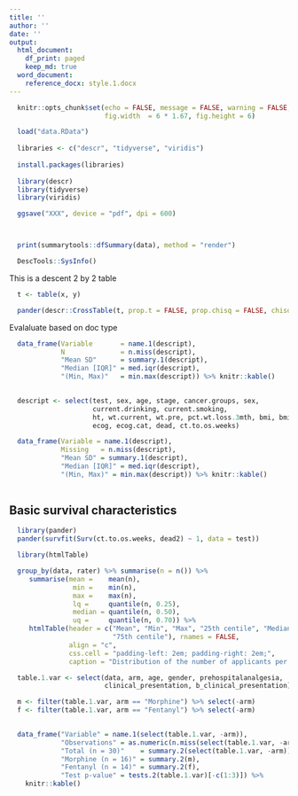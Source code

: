 ```yaml
---
title: ''
author: ''
date: ''
output: 
  html_document:
    df_print: paged
    keep_md: true
  word_document:
    reference_docx: style.1.docx
---
```


```r

  knitr::opts_chunk$set(echo = FALSE, message = FALSE, warning = FALSE, 
                        fig.width  = 6 * 1.67, fig.height = 6)

  load("data.RData")
  
  libraries <- c("descr", "tidyverse", "viridis")
  
  install.packages(libraries)
  
  library(descr)
  library(tidyverse)
  library(viridis)

```

```r

  ggsave("XXX", device = "pdf", dpi = 600)

```

```r

```

```r

```

```r

  print(summarytools::dfSummary(data), method = "render")

```

```r

  DescTools::SysInfo()

```



This is a descent 2 by 2 table
```r

  t <- table(x, y)

  pander(descr::CrossTable(t, prop.t = FALSE, prop.chisq = FALSE, chisq = FALSE))

```

Evalaluate based on doc type
```r

  data_frame(Variable       = name.1(descript),
             N              = n.miss(descript),
             "Mean SD"      = summary.1(descript),
             "Median [IQR]" = med.iqr(descript),
             "(Min, Max)"   = min.max(descript)) %>% knitr::kable()
  
```

```r


  descript <- select(test, sex, age, stage, cancer.groups, sex,
                     current.drinking, current.smoking,
                     ht, wt.current, wt.pre, pct.wt.loss.3mth, bmi, bmi.cat, 
                     ecog, ecog.cat, dead, ct.to.os.weeks)

  data_frame(Variable = name.1(descript),
             Missing   = n.miss(descript),
             "Mean SD" = summary.1(descript),
             "Median [IQR]" = med.iqr(descript),
             "(Min, Max)" = min.max(descript)) %>% knitr::kable()
  
```

## Basic survival characteristics

```r

  library(pander)
  pander(survfit(Surv(ct.to.os.weeks, dead2) ~ 1, data = test)) 

```


```r

  library(htmlTable)

  group_by(data, rater) %>% summarise(n = n()) %>%
     summarise(mean =    mean(n),
                min =    min(n),
                max =    max(n),
                lq =     quantile(n, 0.25),
                median = quantile(n, 0.50),
                uq =     quantile(n, 0.70)) %>% 
     htmlTable(header = c("Mean", "Min", "Max", "25th centile", "Median", 
                          "75th centile"), rnames = FALSE, 
               align = "c",
               css.cell = "padding-left: 2em; padding-right: 2em;", 
               caption = "Distribution of the number of applicants per rater")
```


```r

  table.1.var <- select(data, arm, age, gender, prehospitalanalgesia, 
                        clinical_presentation, b_clinical_presentation)

  m <- filter(table.1.var, arm == "Morphine") %>% select(-arm)
  f <- filter(table.1.var, arm == "Fentanyl") %>% select(-arm)

  
  data_frame("Variable" = name.1(select(table.1.var, -arm)),
             "Observations" = as.numeric(n.miss(select(table.1.var, -arm))),
             "Total (n = 30)"    = summary.2(select(table.1.var, -arm)),
             "Morphine (n = 16)" = summary.2(m),
             "Fentanyl (n = 14)" = summary.2(f),
             "Test p-value" = tests.2(table.1.var)[-c(1:3)]) %>% 
    knitr::kable()


  
  
```
